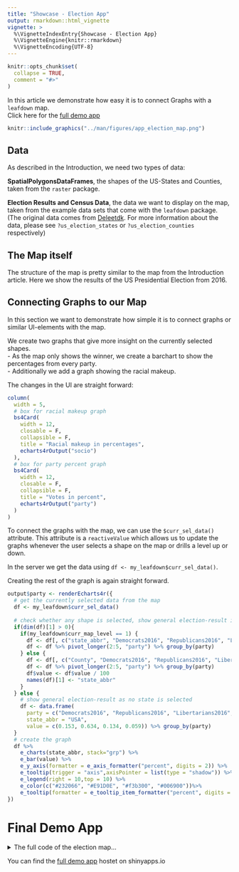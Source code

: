 ```yaml
---
title: "Showcase - Election App"
output: rmarkdown::html_vignette
vignette: >
  %\VignetteIndexEntry{Showcase - Election App}
  %\VignetteEngine{knitr::rmarkdown}
  %\VignetteEncoding{UTF-8}
---
```


```r
knitr::opts_chunk$set(
  collapse = TRUE,
  comment = "#>"
)
```
In this article we demonstrate how easy it is to connect Graphs with a `leafdown` map. <br>
Click here for the [full demo app](https://pega.shinyapps.io/election16/)
```r
knitr::include_graphics("../man/figures/app_election_map.png")
```

## Data
As described in the Introduction, we need two types of data:

**SpatialPolygonsDataFrames**, the shapes of the US-States and Counties, taken from the `raster` package.

**Election Results and Census Data**, the data we want to display on the map, taken from the example data sets that come with the `leafdown` package.
(The original data comes from [Deleetdk](https://github.com/Deleetdk/USA.county.data). For more information about the data, please see `?us_election_states` or `?us_election_counties` respectively)

## The Map itself
The structure of the map is pretty similar to the map from the Introduction article.
Here we show the results of the US Presidential Election from 2016.

## Connecting Graphs to our Map
In this section we want to demonstrate how simple it is to connect graphs or similar UI-elements with the map.

We create two graphs that give more insight on the currently selected shapes. </br>
- As the map only shows the winner, we create a barchart to show the percentages from every party. </br>
- Additionally we add a graph showing the racial makeup.

The changes in the UI are straight forward:
```r
column(
  width = 5,
  # box for racial makeup graph
  bs4Card(
    width = 12,
    closable = F,
    collapsible = F,
    title = "Racial makeup in percentages",
    echarts4rOutput("socio")
  ),
  # box for party percent graph
  bs4Card(
    width = 12,
    closable = F,
    collapsible = F,
    title = "Votes in percent",
    echarts4rOutput("party")
  )
)
```

To connect the graphs with the map, we can use the `$curr_sel_data()` attribute.
This attribute is a `reactiveValue` which allows us to update the graphs whenever the user selects a shape on the map or drills a level up or down.

In the server we get the data using `df <- my_leafdown$curr_sel_data()`. 

Creating the rest of the graph is again straight forward.

```r
output$party <- renderEcharts4r({
  # get the currently selected data from the map
  df <- my_leafdown$curr_sel_data()
  
  # check whether any shape is selected, show general election-result if nothing is selected
  if(dim(df)[1] > 0){
    if(my_leafdown$curr_map_level == 1) {
      df <- df[, c("state_abbr", "Democrats2016", "Republicans2016", "Libertarians2016", "Green2016")]
      df <- df %>% pivot_longer(2:5, "party") %>% group_by(party)
    } else {
      df <- df[, c("County", "Democrats2016", "Republicans2016", "Libertarians2016", "Green2016")]
      df <- df %>% pivot_longer(2:5, "party") %>% group_by(party)
      df$value <- df$value / 100
      names(df)[1] <- "state_abbr"
    }
  } else {
    # show general election-result as no state is selected
    df <- data.frame(
      party = c("Democrats2016", "Republicans2016", "Libertarians2016", "Green2016"),
      state_abbr = "USA",
      value = c(0.153, 0.634, 0.134, 0.059)) %>% group_by(party)
  }
  # create the graph
  df %>%
    e_charts(state_abbr, stack="grp") %>%
    e_bar(value) %>%
    e_y_axis(formatter = e_axis_formatter("percent", digits = 2)) %>%
    e_tooltip(trigger = "axis",axisPointer = list(type = "shadow")) %>%
    e_legend(right = 10,top = 10) %>%
    e_color(c("#232066", "#E91D0E", "#f3b300", "#006900"))%>%
    e_tooltip(formatter = e_tooltip_item_formatter("percent", digits = 2))
})
```

# Final Demo App
<details>
<summary>The full code of the election map...</summary>
**Note:** The shapes have to be manually downloaded before the app can be used.</br>
In the given election_app the shapes have also been simplified to 0.5% of their original size. 
```r
states <- raster::getData(country = "USA", level = 1)
counties <- raster::getData(country = "USA", level = 2)
# TODO replace the path to your downloaded shapes in the server code
```

```r
library(shiny)
library(bs4Dash)
library(shinyjs)
library(leaflet)
library(leafdown)
library(echarts4r)
library(dplyr)
library(tidyr)
library(RColorBrewer)

ui = bs4DashPage(
  title = "Leafdown Showcase - USA Election Data",
  navbar = bs4DashNavbar(tags$h3("Leafdown Showcase - USA Election Data", style = "margin-bottom: .2rem;")),
  bs4DashSidebar(disable = TRUE),
  body = bs4DashBody(
    # set the background of the map-container to be white
    tags$head(
      tags$style(HTML(".leaflet-container { background: #fff; height: 100%}")),
      # workaround for the NA in leaflet legend see https://github.com/rstudio/leaflet/issues/615
      tags$style(HTML(".leaflet-control div:last-child {clear: both;}")),
      tags$style(HTML(".card {height: 100%;}")),
      tags$style(HTML(".col-sm-12:last-child .card {margin-bottom: 0 !important;}")),
      tags$style(HTML("#leafdown {height: 80% !important; margin-top: 10px; margin-bottom: 10px;}"))
    ),
    # we need shinyjs for the leafdown map
    useShinyjs(),
    fluidRow(
      # a card for the map
      bs4Card(
        title = "Map",
        closable = F,
        collapsible = F,
        width = 6,
        # a dropdown to select what KPI should be displayed on the map
        selectInput("map_sel", "Select what KPI to display on the map:",
                    c("Votes" = "votes","Unemployment" = "unemployment")),
        # the two buttons used for drilling
        actionButton("drill_down", "Drill Down"),
        actionButton("drill_up", "Drill Up"),
        # the actual map element
        leafletOutput("leafdown")
      ),

      # a column with the two graphs
      column(
        width = 6,
        # box for racial makeup graph
        bs4Card(
          width = 12,
          closable = F,
          collapsible = F,
          title = "Racial makeup in percentages",
          echarts4rOutput("socio")
        ),
        # box for party percent graph
        bs4Card(
          width = 12,
          closable = F,
          collapsible = F,
          title = "Votes in percent",
          echarts4rOutput("party")
        )
      )
    )
  )
)

# Define server for leafdown app
server <- function(input, output) {
  # load the shapes for the two levels
  # TODO load the shapes you have downloaded via the raster package
  states <- readRDS("us1.RDS")
  counties <- readRDS("us2.RDS")
  spdfs_list <- list(states, counties)

  # create leafdown object
  my_leafdown <- Leafdown$new(spdfs_list, "leafdown", input)

  rv <- reactiveValues()
  rv$update_leafdown <- 0

  # observers for the drilling buttons
  observeEvent(input$drill_down, {
    my_leafdown$drill_down()
    rv$update_leafdown <- rv$update_leafdown + 1
  })

  observeEvent(input$drill_up, {
    my_leafdown$drill_up()
    rv$update_leafdown <- rv$update_leafdown + 1
  })

  # this is where the leafdown magic happens
  output$leafdown <- renderLeaflet({
    req(spdfs_list)
    req(rv$update_leafdown)
    # fetch the current metadata from the leafdown object
    data <- my_leafdown$curr_data

    # join the metadata with the election-data.
    # depending on the map_level we have different election-data so the 'by' columns for the join are different
    if(my_leafdown$curr_map_level == 2) {
      data$ST <- substr(data$HASC_2, 4, 5)
      # there are counties with the same name in different states so we have to join on both
      data <- left_join(data, us_election_counties, by = c("NAME_2", "ST"))
    } else {
      data$ST <- substr(data$HASC_1, 4, 5)
      data <- left_join(data, us_election_states, by = "ST")
    }

    # depending on the selected KPI in the dropdown we show different data
    if(input$map_sel == "unemployment") {
      data$y <- data$Unemployment * 100
      fillcolor <- leaflet::colorNumeric("Greens", data$y)
      legend_title <- "Unemployment in Percent"
    } else {
      data$y <- ifelse(data$Republicans2016 > data$Democrats2016, "Republicans", "Democrats")
      fillcolor <- leaflet::colorFactor(c("#232066", "#E91D0E"), data$y)
      legend_title <- "Winning Party"
    }

    # add the data back to the leafdown object
    my_leafdown$add_data(data)

    # draw the leafdown object
    my_leafdown$draw_leafdown(
      fillColor = ~fillcolor(data$y),
      weight = 3, fillOpacity = 1, color = "white") %>%
      # set the view to be center on the USA
      setView(-95, 39,  4)  %>%
      # add a nice legend
      addLegend(pal = fillcolor,
                values = ~data$y,
                title = legend_title,
                opacity = 1)
  })

  # plots
  output$socio <- renderEcharts4r({
    df <- my_leafdown$curr_sel_data()
    # check whether any shape is selected, show basic info for the whole usa if nothing is selected
    if(dim(df)[1] > 0){
      if(my_leafdown$curr_map_level == 1) {
        df <- df[, c("State", "Hispanic", "White", "Black", "Asian", "Amerindian", "Other")]
        df <- df %>% pivot_longer(2:7, "race") %>% group_by(State)
        df$value <- round(df$value, 2)
      } else {
        df <- df[, c("County", "Hispanic", "White", "Black", "Asian", "Amerindian", "Other")]
        df <- df %>% pivot_longer(2:7, "race") %>% group_by(County)
        df$value <- round(df$value/100, 2)
      }
    } else {
      # show basic info for the whole usa as no state is selected
      df <- data.frame(
        ST = "USA",
        race = c("Hispanic", "White", "Black", "Asian", "Amerindian", "Other"),
        value = c(0.15, 0.634, 0.134, 0.059, 0.015, 0.027)) %>% group_by(ST)
    }
    # create the graph
    df %>%
      e_charts(race) %>%
      e_bar(value) %>%
      e_tooltip(trigger = "axis",axisPointer = list(type = "shadow")) %>%
      e_y_axis(splitArea = list(show = FALSE),
               splitLine = list(show = FALSE),
               formatter = e_axis_formatter("percent", digits = 2)) %>%
      e_legend(orient = 'vertical',right = 10,top = 10) %>%
      e_color(brewer.pal(nrow(df), "Set3")) %>%
      e_tooltip(formatter = e_tooltip_item_formatter("percent"))
  })

  output$party <- renderEcharts4r({
    df <- my_leafdown$curr_sel_data()
    # check whether any shape is selected, show general election-result if nothing is selected
    if(dim(df)[1] > 0){
      if(my_leafdown$curr_map_level == 1) {
        df <- df[, c("ST", "Democrats2016", "Republicans2016", "Libertarians2016", "Green2016")]
        df <- df %>% pivot_longer(2:5, "party") %>% group_by(party)
      } else {
        df <- df[, c("County", "Democrats2016", "Republicans2016", "Libertarians2016", "Green2016")]
        df <- df %>% pivot_longer(2:5, "party") %>% group_by(party)
        df$value <- df$value / 100
        names(df)[1] <- "ST"
      }
    } else {
      # show general election-result as no state is selected
      df <- data.frame(
        party = c("Democrats2016", "Republicans2016", "Libertarians2016", "Green2016"),
        ST = "USA",
        value = c(0.153, 0.634, 0.134, 0.059)) %>% group_by(party)
    }
    # create the graph
    df %>%
      e_charts(ST, stack="grp") %>%
      e_bar(value) %>%
      e_y_axis(formatter = e_axis_formatter("percent", digits = 2)) %>%
      e_tooltip(trigger = "axis",axisPointer = list(type = "shadow")) %>%
      e_legend(right = 10,top = 10) %>%
      e_color(c("#232066", "#E91D0E", "#f3b300", "#006900"))%>%
      e_tooltip(formatter = e_tooltip_item_formatter("percent", digits = 2))
  })
}
```
</details>

You can find the [full demo app](https://pega.shinyapps.io/election16/) hostet on shinyapps.io
